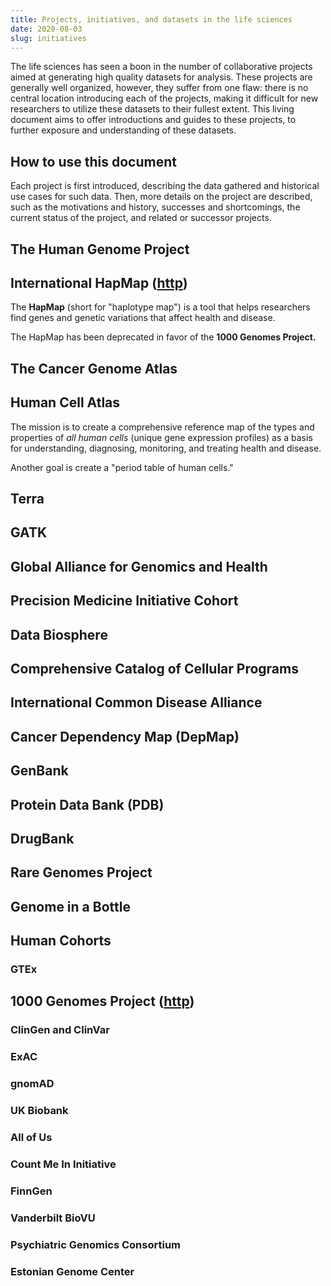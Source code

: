 ```yaml
---
title: Projects, initiatives, and datasets in the life sciences
date: 2020-08-03
slug: initiatives
---
```


The life sciences has seen a boon in the number of collaborative projects aimed at generating high quality datasets for analysis. These projects are generally well organized, however, they suffer from one flaw: there is no central location introducing each of the projects, making it difficult for new researchers to utilize these datasets to their fullest extent. This living document aims to offer introductions and guides to these projects, to further exposure and understanding of these datasets.

## How to use this document
Each project is first introduced, describing the data gathered and historical use cases for such data. Then, more details on the project are described, such as the motivations and history, successes and shortcomings, the current status of the project, and related or successor projects.

## The Human Genome Project

## International HapMap ([http](https://www.genome.gov/10001688/international-hapmap-project))
The **HapMap** (short for "haplotype map") is a tool that helps researchers find genes and genetic variations that affect health and disease.

The HapMap has been deprecated in favor of the **1000 Genomes Project.**


## The Cancer Genome Atlas

## Human Cell Atlas
The mission is to create a comprehensive reference map of the types and properties of _all human cells_ (unique gene expression profiles) as a basis for understanding, diagnosing, monitoring, and treating health and disease.

Another goal is create a "period table of human cells."

## Terra

## GATK

## Global Alliance for Genomics and Health

## Precision Medicine Initiative Cohort

## Data Biosphere

## Comprehensive Catalog of Cellular Programs

## International Common Disease Alliance

## Cancer Dependency Map (DepMap)

## GenBank

## Protein Data Bank (PDB)

## DrugBank

## Rare Genomes Project

## Genome in a Bottle

## Human Cohorts

### GTEx

## 1000 Genomes Project ([http](https://www.internationalgenome.org/))

### ClinGen and ClinVar

### ExAC

### gnomAD

### UK Biobank

### All of Us

### Count Me In Initiative

### FinnGen

### Vanderbilt BioVU

### Psychiatric Genomics Consortium

### Estonian Genome Center

